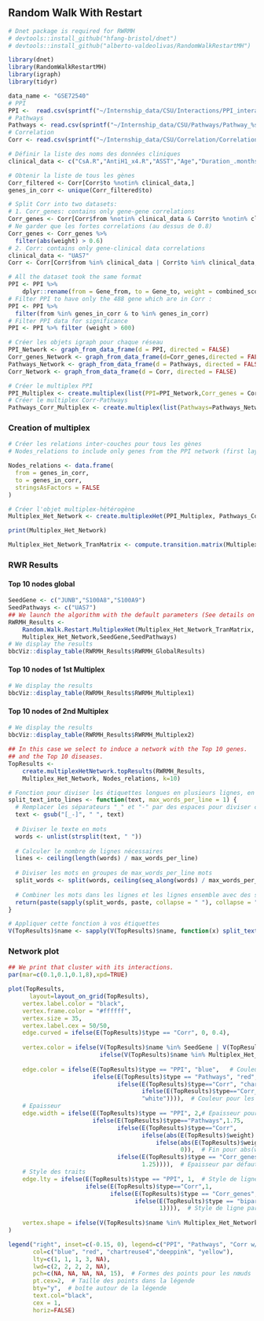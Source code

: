 ## **Random Walk With Restart**

<!--Load libraries-->
```r
# Dnet package is required for RWRMH 
# devtools::install_github("hfang-bristol/dnet")
# devtools::install_github("alberto-valdeolivas/RandomWalkRestartMH")

library(dnet)
library(RandomWalkRestartMH)
library(igraph)
library(tidyr)
```

```r
data_name <- "GSE72540"
# PPI
PPI <-  read.csv(sprintf("~/Internship_data/CSU/Interactions/PPI_interactions_%s.csv", data_name))
# Pathways
Pathways <- read.csv(sprintf("~/Internship_data/CSU/Pathways/Pathway_%s_edge_list_2.csv",data_name))
# Correlation
Corr <- read.csv(sprintf("~/Internship_data/CSU/Correlation/Correlation_%s_edge_list.csv",data_name))

```

```r
# Définir la liste des noms des données cliniques
clinical_data <- c("CsA.R","AntiH1_x4.R","ASST","Age","Duration_.months.","IgE","DD","UAS7")

# Obtenir la liste de tous les gènes 
Corr_filtered <- Corr[Corr$to %notin% clinical_data,]
genes_in_corr <- unique(Corr_filtered$to)

# Split Corr into two datasets:
# 1. Corr_genes: contains only gene-gene correlations
Corr_genes <- Corr[Corr$from %notin% clinical_data & Corr$to %notin% clinical_data,]
# Ne garder que les fortes correlations (au dessus de 0.8)
Corr_genes <- Corr_genes %>%
  filter(abs(weight) > 0.6)
# 2. Corr: contains only gene-clinical data correlations
clinical_data <- "UAS7"
Corr <- Corr[Corr$from %in% clinical_data | Corr$to %in% clinical_data,]
```


```r
# All the dataset took the same format
PPI <- PPI %>%
    dplyr::rename(from = Gene_from, to = Gene_to, weight = combined_score)
# Filter PPI to have only the 488 gene which are in Corr : 
PPI <- PPI %>%
  filter(from %in% genes_in_corr & to %in% genes_in_corr)
# Filter PPI data for significance
PPI <- PPI %>% filter (weight > 600)

```

```r
# Créer les objets igraph pour chaque réseau
PPI_Network <- graph_from_data_frame(d = PPI, directed = FALSE)
Corr_genes_Network <- graph_from_data_frame(d=Corr_genes,directed = FALSE)
Pathways_Network <- graph_from_data_frame(d = Pathways, directed = FALSE)
Corr_Network <- graph_from_data_frame(d = Corr, directed = FALSE)
```

```r
# Créer le multiplex PPI
PPI_Multiplex <- create.multiplex(list(PPI=PPI_Network,Corr_genes = Corr_genes_Network))
# Créer le multiplex Corr-Pathways
Pathways_Corr_Multiplex <- create.multiplex(list(Pathways=Pathways_Network,Corr=Corr_Network))
```

### **Creation of multiplex**
```r
# Créer les relations inter-couches pour tous les gènes
# Nodes_relations to include only genes from the PPI network (first layer) to ensure consistency across layers bc he has the fewer genes and he is sandalone multiplex

Nodes_relations <- data.frame(
  from = genes_in_corr,
  to = genes_in_corr,
  stringsAsFactors = FALSE
)

# Créer l'objet multiplex-hétérogène
Multiplex_Het_Network <- create.multiplexHet(PPI_Multiplex, Pathways_Corr_Multiplex,Nodes_relations)

print(Multiplex_Het_Network)
```

```r
Multiplex_Het_Network_TranMatrix <- compute.transition.matrix(Multiplex_Het_Network)
```

### **RWR Results**{.tabset}
#### **Top 10 nodes global**
```r
SeedGene <- c("JUNB","S100A8","S100A9")
SeedPathways <- c("UAS7")
## We launch the algorithm with the default parameters (See details on manual)
RWRMH_Results <-
    Random.Walk.Restart.MultiplexHet(Multiplex_Het_Network_TranMatrix,
    Multiplex_Het_Network,SeedGene,SeedPathways)
# We display the results 
bbcViz::display_table(RWRMH_Results$RWRMH_GlobalResults)
```

#### **Top 10 nodes of 1st Multiplex**
```r
# We display the results 
bbcViz::display_table(RWRMH_Results$RWRMH_Multiplex1)
```

#### **Top 10 nodes of 2nd Multiplex** 
```r
# We display the results 
bbcViz::display_table(RWRMH_Results$RWRMH_Multiplex2)
```

```r
## In this case we select to induce a network with the Top 10 genes.
## and the Top 10 diseases.
TopResults <-
    create.multiplexHetNetwork.topResults(RWRMH_Results,
    Multiplex_Het_Network, Nodes_relations, k=10)
```

```r
# Fonction pour diviser les étiquettes longues en plusieurs lignes, en tenant compte des séparateurs comme "_" et "-"
split_text_into_lines <- function(text, max_words_per_line = 1) {
  # Remplacer les séparateurs "_" et "-" par des espaces pour diviser correctement
  text <- gsub("[_-]", " ", text)
  
  # Diviser le texte en mots
  words <- unlist(strsplit(text, " "))
  
  # Calculer le nombre de lignes nécessaires
  lines <- ceiling(length(words) / max_words_per_line)
  
  # Diviser les mots en groupes de max_words_per_line mots
  split_words <- split(words, ceiling(seq_along(words) / max_words_per_line))
  
  # Combiner les mots dans les lignes et les lignes ensemble avec des sauts de ligne
  return(paste(sapply(split_words, paste, collapse = " "), collapse = "\n"))
}

# Appliquer cette fonction à vos étiquettes
V(TopResults)$name <- sapply(V(TopResults)$name, function(x) split_text_into_lines(x, max_words_per_line = 2))

```

### **Network plot**
```r
## We print that cluster with its interactions.
par(mar=c(0.1,0.1,0.1,8),xpd=TRUE)

plot(TopResults, 
      layout=layout_on_grid(TopResults),
    vertex.label.color = "black",
    vertex.frame.color = "#ffffff",
    vertex.size = 35,
    vertex.label.cex = 50/50,
    edge.curved = ifelse(E(TopResults)$type == "Corr", 0, 0.4),
    
    vertex.color = ifelse(V(TopResults)$name %in% SeedGene | V(TopResults)$name %in% SeedPathways, "yellow",
                          ifelse(V(TopResults)$name %in% Multiplex_Het_Network$Multiplex1$Nodes_relations,"deeppink","#00CCFF")),
    
    edge.color = ifelse(E(TopResults)$type == "PPI", "blue",   # Couleur pour PPI
                        ifelse(E(TopResults)$type == "Pathways", "red",  # Couleur pour WGCNA
                               ifelse(E(TopResults)$type=="Corr", "chartreuse4",  # Couleur pour Corr lié aux données cliniques
                                      ifelse(E(TopResults)$type=="Corr_genes","deeppink",
                                      "white")))),  # Couleur pour les autres (bipartite)
    # Epaisseur
    edge.width = ifelse(E(TopResults)$type == "PPI", 2,# Epaisseur pour PPI
                        ifelse(E(TopResults)$type=="Pathways",1.75,
                               ifelse(E(TopResults)$type=="Corr",
                                      ifelse(abs(E(TopResults)$weight) > 0.8, 3,
                                          ifelse(abs(E(TopResults)$weight) > 0.5 & abs(E(TopResults)$weight) <= 0.8, 2,  # Moyennement épais pour abs(weight) entre 0.5 et 0.8
                                                 0)),  # Fin pour abs(weight) <= 0.5,
                               ifelse(E(TopResults)$type == "Corr_genes", 1,  # Epaisseur pour Corr
                                      1.25)))),  # Epaisseur par défaut
    # Style des traits
    edge.lty = ifelse(E(TopResults)$type == "PPI", 1,  # Style de ligne pour PPI (solide)
                      ifelse(E(TopResults)$type=="Corr",1,
                             ifelse(E(TopResults)$type == "Corr_genes",3,  # Style de ligne pour Corr (point-trait)
                                    ifelse(E(TopResults)$type == "bipartiteRelations", 4,  # Style de ligne pour bipartiteRelations (trait-point)
                                           1)))),  # Style de ligne par défaut (solide)
    
    vertex.shape = ifelse(V(TopResults)$name %in% Multiplex_Het_Network$Multiplex1$Nodes_relations, "circle", "rectangle")
)

legend("right", inset=c(-0.15, 0), legend=c("PPI", "Pathways", "Corr w/ clinical data (>0.5)","Corr w/ genes (>0.6)","Seed"),
       col=c("blue", "red", "chartreuse4","deeppink", "yellow"), 
       lty=c(1, 1, 1, 3, NA), 
       lwd=c(2, 2, 2, 2, NA), 
       pch=c(NA, NA, NA, NA, 15),  # Formes des points pour les nœuds
       pt.cex=2,  # Taille des points dans la légende
       bty="y",  # boîte autour de la légende
       text.col="black", 
       cex = 1,
       horiz=FALSE)
```
